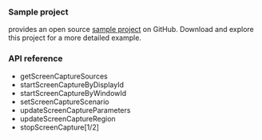 <PlatformWrapper platform="unreal">

### Sample project

<Vg k="COMPANY" /> provides an open source <Vpl k="NAME" /> [sample project](https://github.com/AgoraIO/API-Examples/blob/main/windows/APIExample/APIExample/Advanced/ScreenShare/AgoraScreenCapture.cpp) on GitHub. Download and explore this project for a more detailed example.

### API reference

- <Link to="{{Global.API_REF_UE_ROOT}}/class_irtcengine.html#api_irtcengine_getscreencapturesources">getScreenCaptureSources</Link>

- <Link to="{{Global.API_REF_UE_ROOT}}/class_irtcengine.html#api_irtcengine_startscreencapturebydisplayid">startScreenCaptureByDisplayId</Link>

- <Link to="{{Global.API_REF_UE_ROOT}}/class_irtcengine.html#api_irtcengine_startscreencapturebywindowid">startScreenCaptureByWindowId</Link>

- <Link to="{{Global.API_REF_UE_ROOT}}/class_irtcengine.html#api_irtcengine_setscreencapturescenario">setScreenCaptureScenario</Link>

- <Link to="{{Global.API_REF_UE_ROOT}}/class_irtcengine.html#api_irtcengine_updatescreencaptureparameters">updateScreenCaptureParameters</Link>

- <Link to="{{Global.API_REF_UE_ROOT}}/class_irtcengine.html#api_irtcengine_updatescreencaptureregion">updateScreenCaptureRegion</Link>

- <Link to="{{Global.API_REF_UE_ROOT}}/class_irtcengine.html#api_irtcengine_stopscreencapture">stopScreenCapture[1/2]</Link>

</PlatformWrapper>